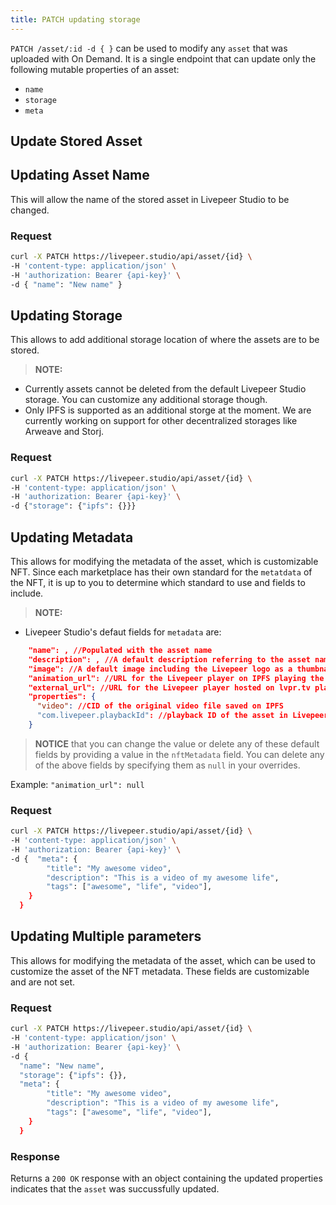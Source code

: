 ```yaml
---
title: PATCH updating storage
---
```


`PATCH /asset/:id -d { }` can be used to modify any `asset` that was uploaded with On Demand. It is a single endpoint that can update only the following mutable properties of an asset:

- `name`
- `storage`
- `meta`


## Update Stored Asset


## Updating Asset Name

This will allow the name of the stored asset in Livepeer Studio to be changed.

### Request

```bash
curl -X PATCH https://livepeer.studio/api/asset/{id} \
-H 'content-type: application/json' \
-H 'authorization: Bearer {api-key}' \
-d { "name": "New name" }
```

## Updating Storage

This allows to add additional storage location of where the assets are to be stored.

>**NOTE:** 
- Currently assets cannot be deleted from the default Livepeer Studio storage. You can  customize any additional storage though. 
- Only IPFS is supported as an additional storge at the moment. We are currently working on support for other decentralized storages like Arweave and Storj.


### Request

```bash
curl -X PATCH https://livepeer.studio/api/asset/{id} \
-H 'content-type: application/json' \
-H 'authorization: Bearer {api-key}' \
-d {"storage": {"ipfs": {}}}
```

## Updating Metadata

This allows for modifying the metadata of the asset, which is customizable NFT. Since each marketplace has their own standard for the `metatdata` of the NFT, it is up to you to determine which standard to use and fields to include.

>**NOTE:** 
- Livepeer Studio's defaut fields for `metadata` are:
```json
    "name": , //Populated with the asset name
    "description": , //A default description referring to the asset name above
    "image": //A default image including the Livepeer logo as a thumbnail
    "animation_url": //URL for the Livepeer player on IPFS playing the video from Livepeer Studio
    "external_url": //URL for the Livepeer player hosted on lvpr.tv playing the video from Livepeer Studio
    "properties": {
      "video": //CID of the original video file saved on IPFS
      "com.livepeer.playbackId": //playback ID of the asset in Livepeer Studio
    }
```

>**NOTICE** that you can change the value or delete any of these default fields by providing a value in the `nftMetadata` field. You can delete any of the above fields by specifying them as `null` in your overrides.

Example: `"animation_url": null`


### Request

```bash
curl -X PATCH https://livepeer.studio/api/asset/{id} \
-H 'content-type: application/json' \
-H 'authorization: Bearer {api-key}' \
-d {  "meta": {
        "title": "My awesome video",
        "description": "This is a video of my awesome life",
        "tags": ["awesome", "life", "video"],
    }
  }
```


## Updating Multiple parameters

This allows for modifying the metadata of the asset, which can be used to customize the asset of the NFT metadata. These fields are customizable and are not set.

### Request

```bash
curl -X PATCH https://livepeer.studio/api/asset/{id} \
-H 'content-type: application/json' \
-H 'authorization: Bearer {api-key}' \
-d {  
  "name": "New name",
  "storage": {"ipfs": {}},
  "meta": {
        "title": "My awesome video",
        "description": "This is a video of my awesome life",
        "tags": ["awesome", "life", "video"],
    }
  }
```


### Response

Returns a `200 OK` response with an object containing the updated properties indicates that the `asset` was succussfully updated.
